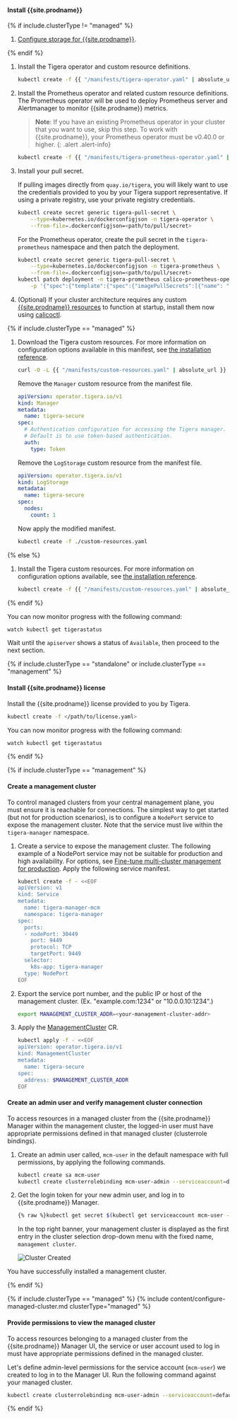 #### Install {{site.prodname}}

{% if include.clusterType != "managed" %}

1. [Configure storage for {{site.prodname}}]({{site.baseurl}}/getting-started/create-storage).

{% endif %}

1. Install the Tigera operator and custom resource definitions.

   ```bash
   kubectl create -f {{ "/manifests/tigera-operator.yaml" | absolute_url }}
   ```

1. Install the Prometheus operator and related custom resource definitions. The Prometheus operator will be used to deploy Prometheus server and Alertmanager to monitor {{site.prodname}} metrics.

   > **Note**: If you have an existing Prometheus operator in your cluster that you want to use, skip this step. To work with {{site.prodname}}, your Prometheus operator must be v0.40.0 or higher.
   {: .alert .alert-info}

   ```bash
   kubectl create -f {{ "/manifests/tigera-prometheus-operator.yaml" | absolute_url }}
   ```

1. Install your pull secret.

   If pulling images directly from `quay.io/tigera`, you will likely want to use the credentials provided to you by your Tigera support representative. If using a private registry, use your private registry credentials.

   ```bash
   kubectl create secret generic tigera-pull-secret \
       --type=kubernetes.io/dockerconfigjson -n tigera-operator \
       --from-file=.dockerconfigjson=<path/to/pull/secret>
   ```

   For the Prometheus operator, create the pull secret in the `tigera-prometheus` namespace and then patch the deployment.

   ```bash
   kubectl create secret generic tigera-pull-secret \
       --type=kubernetes.io/dockerconfigjson -n tigera-prometheus \
       --from-file=.dockerconfigjson=<path/to/pull/secret>
   kubectl patch deployment -n tigera-prometheus calico-prometheus-operator \
       -p '{"spec":{"template":{"spec":{"imagePullSecrets":[{"name": "tigera-pull-secret"}]}}}}'
   ```

1. (Optional) If your cluster architecture requires any custom [{{site.prodname}} resources]({{site.baseurl}}/reference/resources) to function at startup, install them now using [calicoctl]({{site.baseurl}}/reference/calicoctl/overview).

{% if include.clusterType == "managed" %}
1. Download the Tigera custom resources. For more information on configuration options available in this manifest, see [the installation reference]({{site.baseurl}}/reference/installation/api).

   ```bash
   curl -O -L {{ "/manifests/custom-resources.yaml" | absolute_url }}
   ```

   Remove the `Manager` custom resource from the manifest file.

   ```yaml
   apiVersion: operator.tigera.io/v1
   kind: Manager
   metadata:
     name: tigera-secure
   spec:
     # Authentication configuration for accessing the Tigera manager.
     # Default is to use token-based authentication.
     auth:
       type: Token
   ```

   Remove the `LogStorage` custom resource from the manifest file.

   ```yaml
   apiVersion: operator.tigera.io/v1
   kind: LogStorage
   metadata:
     name: tigera-secure
   spec:
     nodes:
       count: 1
   ```
   Now apply the modified manifest.

   ```bash
   kubectl create -f ./custom-resources.yaml
   ```
{% else %}
1. Install the Tigera custom resources. For more information on configuration options available, see [the installation reference]({{site.baseurl}}/reference/installation/api).

   ```bash
   kubectl create -f {{ "/manifests/custom-resources.yaml" | absolute_url }}
   ```
{% endif %}

   You can now monitor progress with the following command:

   ```bash
   watch kubectl get tigerastatus
   ```

   Wait until the `apiserver` shows a status of `Available`, then proceed to the next section.

{% if include.clusterType == "standalone" or include.clusterType == "management" %}

#### Install {{site.prodname}} license

Install the {{site.prodname}} license provided to you by Tigera.

```bash
kubectl create -f </path/to/license.yaml>
```

You can now monitor progress with the following command:

```bash
watch kubectl get tigerastatus
```

{% endif %}

{% if include.clusterType == "management" %}
#### Create a management cluster
To control managed clusters from your central management plane, you must ensure it is reachable for connections. The simplest way to get started (but not for production scenarios), is to configure a `NodePort` service to expose the management cluster. Note that the service must live within the `tigera-manager` namespace.

1.  Create a service to expose the management cluster.
    The following example of a NodePort service may not be suitable for production and high availability. For options, see [Fine-tune multi-cluster management for production]({{site.baseurl}}/multicluster/mcm/fine-tune-deployment).
    Apply the following service manifest.

    ```bash
    kubectl create -f - <<EOF
    apiVersion: v1
    kind: Service
    metadata:
      name: tigera-manager-mcm
      namespace: tigera-manager
    spec:
      ports:
      - nodePort: 30449
        port: 9449
        protocol: TCP
        targetPort: 9449
      selector:
        k8s-app: tigera-manager
      type: NodePort
    EOF
    ```

1. Export the service port number, and the public IP or host of the management cluster. (Ex. "example.com:1234" or "10.0.0.10:1234".)
   ```bash
   export MANAGEMENT_CLUSTER_ADDR=<your-management-cluster-addr>
   ```
1. Apply the [ManagementCluster]({{site.baseurl}}/reference/installation/api#operator.tigera.io/v1.ManagementCluster) CR.

   ```bash
   kubectl apply -f - <<EOF
   apiVersion: operator.tigera.io/v1
   kind: ManagementCluster
   metadata:
     name: tigera-secure
   spec:
     address: $MANAGEMENT_CLUSTER_ADDR
   EOF
   ```

#### Create an admin user and verify management cluster connection

To access resources in a managed cluster from the {{site.prodname}} Manager within the management cluster, the logged-in user must have appropriate permissions defined in that managed cluster (clusterrole bindings).

1. Create an admin user called, `mcm-user` in the default namespace with full permissions, by applying the following commands.

   ```bash
   kubectl create sa mcm-user
   kubectl create clusterrolebinding mcm-user-admin --serviceaccount=default:mcm-user --clusterrole=tigera-network-admin
   ```
1. Get the login token for your new admin user, and log in to {{site.prodname}} Manager.

   ```bash
   {% raw %}kubectl get secret $(kubectl get serviceaccount mcm-user -o jsonpath='{range .secrets[*]}{.name}{"\n"}{end}' | grep token) -o go-template='{{.data.token | base64decode}}' && echo{% endraw %}
   ```
   In the top right banner, your management cluster is displayed as the first entry in the cluster selection drop-down menu with the fixed name, `management cluster`.

   ![Cluster Created]({{site.baseurl}}/images/mcm/mcm-management-cluster.png)

You have successfully installed a management cluster.

{% endif %}

{% if include.clusterType == "managed" %}
{% include content/configure-managed-cluster.md clusterType="managed" %}
#### Provide permissions to view the managed cluster

To access resources belonging to a managed cluster from the {{site.prodname}} Manager UI, the service or user account used to log in must have appropriate permissions defined in the managed cluster.

Let's define admin-level permissions for the service account (`mcm-user`) we created to log in to the Manager UI. Run the following command against your managed cluster.

```bash
kubectl create clusterrolebinding mcm-user-admin --serviceaccount=default:mcm-user --clusterrole=tigera-network-admin
```

{% endif %}
